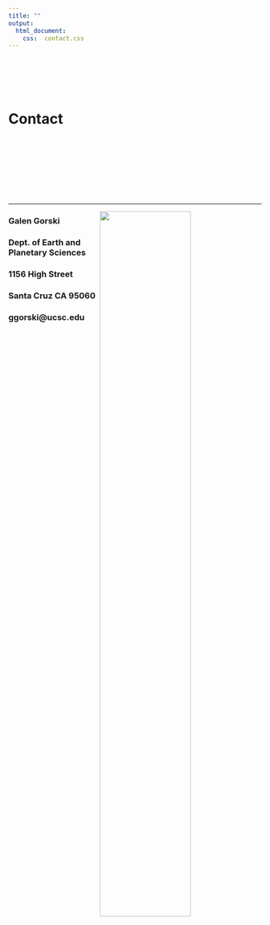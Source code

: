 ```yaml
---
title: ""
output:
  html_document:
    css:  contact.css
---
```


<br>
<br>
<br>
<br>

# Contact

<br>
<br>
<br>
<br>
<br>
<br>
<br>


---
<img src="images/GG_Storrs.gif" style="width:60%; height = 150px; margin-right: 20px" align="right">

### Galen Gorski
### Dept. of Earth and Planetary Sciences
### 1156 High Street 
### Santa Cruz CA 95060

### ggorski@ucsc.edu

